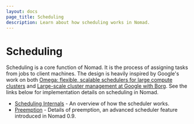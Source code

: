 ```yaml
---
layout: docs
page_title: Scheduling
description: Learn about how scheduling works in Nomad.
---
```


# Scheduling

Scheduling is a core function of Nomad. It is the process of assigning tasks
from jobs to client machines. The design is heavily inspired by Google's work on
both [Omega: flexible, scalable schedulers for large compute clusters][omega] and
[Large-scale cluster management at Google with Borg][borg]. See the links below
for implementation details on scheduling in Nomad.

- [Scheduling Internals](/docs/internals/scheduling/scheduling) - An overview of how the scheduler works.
- [Preemption](/docs/internals/scheduling/preemption) - Details of preemption, an advanced scheduler feature introduced in Nomad 0.9.

[omega]: https://research.google.com/pubs/pub41684.html
[borg]: https://research.google.com/pubs/pub43438.html

